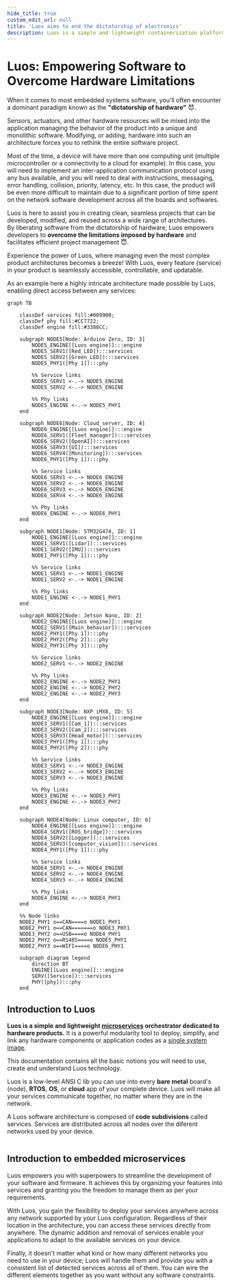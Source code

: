 ```yaml
---
hide_title: true
custom_edit_url: null
title: 'Luos aims to end the dictatorship of electronics'
description: Luos is a simple and lightweight containerization platform dedicated to embedded systems enabling a microservices architecture for electronics.
---
```



# Luos: Empowering Software to Overcome Hardware Limitations

When it comes to most embedded systems software, you'll often encounter a dominant paradigm known as the **"dictatorship of hardware"** 😈.

Sensors, actuators, and other hardware resources will be mixed into the application managing the behavior of the product into a unique and monolithic software. Modifying, or adding, hardware into such an architecture forces you to rethink the entire software project.

Most of the time, a device will have more than one computing unit (multiple microcontroller or a connectivity to a cloud for example). In this case, you will need to implement an inter-application communication protocol using any bus available, and you will need to deal with instructions, messaging, error handling, collision, priority, latency, etc. In this case, the product will be even more difficult to maintain due to a significant portion of time spent on the network software development across all the boards and softwares.

Luos is here to assist you in creating clean, seamless projects that can be developed, modified, and reused across a wide range of architectures.<br/>By liberating software from the dictatorship of hardware, Luos empowers developers to **overcome the limitations imposed by hardware** and facilitates efficient project management 😇.

Experience the power of Luos, where managing even the most complex product architectures becomes a breeze! With Luos, every feature (service) in your product is seamlessly accessible, controllable, and updatable.

As an example here a highly intricate architecture made possible by Luos, enabling direct access between any services:

```mermaid
graph TB

    classDef services fill:#009900;
    classDef phy fill:#CC7722;
    classDef engine fill:#3388CC;

    subgraph NODE5[Node: Arduino Zero, ID: 3]
        NODE5_ENGINE[[Luos engine]]:::engine
        NODE5_SERV1([Red_LED]):::services
        NODE5_SERV2([Green_LED]):::services
        NODE5_PHY1([Phy 1]):::phy

        %% Service links
        NODE5_SERV1 <-.-> NODE5_ENGINE
        NODE5_SERV2 <-.-> NODE5_ENGINE

        %% Phy links
        NODE5_ENGINE <-.-> NODE5_PHY1
    end

    subgraph NODE6[Node: Cloud_server, ID: 4]
        NODE6_ENGINE[[Luos engine]]:::engine
        NODE6_SERV1([Fleet_manager]):::services
        NODE6_SERV2([OpenAI]):::services
        NODE6_SERV3([UI]):::services
        NODE6_SERV4([Monitoring]):::services
        NODE6_PHY1([Phy 1]):::phy

        %% Service links
        NODE6_SERV1 <-.-> NODE6_ENGINE
        NODE6_SERV2 <-.-> NODE6_ENGINE
        NODE6_SERV3 <-.-> NODE6_ENGINE
        NODE6_SERV4 <-.-> NODE6_ENGINE

        %% Phy links
        NODE6_ENGINE <-.-> NODE6_PHY1
    end

    subgraph NODE1[Node: STM32G474, ID: 1]
        NODE1_ENGINE[[Luos engine]]:::engine
        NODE1_SERV1([Lidar]):::services
        NODE1_SERV2([IMU]):::services
        NODE1_PHY1([Phy 1]):::phy

        %% Service links
        NODE1_SERV1 <-.-> NODE1_ENGINE
        NODE1_SERV2 <-.-> NODE1_ENGINE

        %% Phy links
        NODE1_ENGINE <-.-> NODE1_PHY1
    end

    subgraph NODE2[Node: Jetson Nano, ID: 2]
        NODE2_ENGINE[[Luos engine]]:::engine
        NODE2_SERV1([Main_behavior]):::services
        NODE2_PHY1([Phy 1]):::phy
        NODE2_PHY2([Phy 2]):::phy
        NODE2_PHY3([Phy 3]):::phy

        %% Service links
        NODE2_SERV1 <-.-> NODE2_ENGINE

        %% Phy links
        NODE2_ENGINE <-.-> NODE2_PHY1
        NODE2_ENGINE <-.-> NODE2_PHY2
        NODE2_ENGINE <-.-> NODE2_PHY3
    end

    subgraph NODE3[Node: NXP iMX8, ID: 5]
        NODE3_ENGINE[[Luos engine]]:::engine
        NODE3_SERV1([Cam_1]):::services
        NODE3_SERV2([Cam_2]):::services
        NODE3_SERV3([Head_motor]):::services
        NODE3_PHY1([Phy 1]):::phy
        NODE3_PHY2([Phy 2]):::phy

        %% Service links
        NODE3_SERV1 <-.-> NODE3_ENGINE
        NODE3_SERV2 <-.-> NODE3_ENGINE
        NODE3_SERV3 <-.-> NODE3_ENGINE

        %% Phy links
        NODE3_ENGINE <-.-> NODE3_PHY1
        NODE3_ENGINE <-.-> NODE3_PHY2
    end

    subgraph NODE4[Node: Linux computer, ID: 6]
        NODE4_ENGINE[[Luos engine]]:::engine
        NODE4_SERV1([ROS_bridge]):::services
        NODE4_SERV2([Logger]):::services
        NODE4_SERV3([computer_vision]):::services
        NODE4_PHY1([Phy 1]):::phy

        %% Service links
        NODE4_SERV1 <-.-> NODE4_ENGINE
        NODE4_SERV2 <-.-> NODE4_ENGINE
        NODE4_SERV3 <-.-> NODE4_ENGINE

        %% Phy links
        NODE4_ENGINE <-.-> NODE4_PHY1
    end

    %% Node links
    NODE2_PHY1 o==CAN====o NODE1_PHY1
    NODE2_PHY1 o==CAN=======o NODE3_PHY1
    NODE3_PHY2 o==USB====o NODE4_PHY1
    NODE2_PHY2 o==RS485====o NODE5_PHY1
    NODE2_PHY3 o==WIFI====o NODE6_PHY1

    subgraph diagram legend
        direction BT
        ENGINE[[Luos engine]]:::engine
        SERV([Service]):::services
        PHY([phy]):::phy
    end
```



## Introduction to Luos

**Luos is a simple and lightweight <a href="https://en.wikipedia.org/wiki/Microservices" target="_blank" rel="external nofollow">microservices<IconExternalLink width="10"></IconExternalLink></a> orchestrator dedicated to hardware products.** It is a powerful modularity tool to deploy, simplify, and link any hardware components or application codes as a <a href="https://en.wikipedia.org/wiki/Single_system_image" target="_blank" rel="external nofollow">single system image<IconExternalLink width="10"></IconExternalLink></a>.

This documentation contains all the basic notions you will need to use, create and understand Luos technology.

Luos is a low-level ANSI C lib you can use into every **bare metal** board's (<Tooltip def={useDocusaurusContext().siteConfig.customFields.node_def}>node</Tooltip>), **RTOS**, **OS**, or **cloud** app of your complete device. Luos will make all your services communicate together, no matter where they are in the network.

A Luos software architecture is composed of **code subdivisions** called <Tooltip def={useDocusaurusContext().siteConfig.customFields.service_def}>services</Tooltip>. Services are distributed across all <Tooltip def={useDocusaurusContext().siteConfig.customFields.node_def}>nodes</Tooltip> over the diferent networks used by your device.

<div align="center">
  <Image
    sources={{
      light: '/assets/images/feature-service-package-node-board.png',
      dark: '/assets/images/luos-layers-white.png',
    }}
  />
</div>

## Introduction to embedded microservices

Luos empowers you with superpowers to streamline the development of your software and firmware. It achieves this by organizing your features into services and granting you the freedom to manage them as per your requirements.

With Luos, you gain the flexibility to deploy your services anywhere across any network supported by your Luos configuration. Regardless of their location in the architecture, you can access these services directly from anywhere. The dynamic addition and removal of services enable your applications to adapt to the available services on your device.

Finally, it doesn't matter what kind or how many different networks you need to use in your device; Luos will handle them and provide you with a consistent list of detected services across all of them. You can wire the different elements together as you want without any software constraints.
